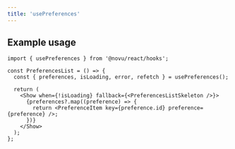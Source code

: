 ```yaml
---
title: 'usePreferences'
---
```



<UsePreferencesContent />

## Example usage

```tsx
import { usePreferences } from '@novu/react/hooks';

const PreferencesList = () => {
  const { preferences, isLoading, error, refetch } = usePreferences();

  return (
    <Show when={!isLoading} fallback={<PreferencesListSkeleton />}>
      {preferences?.map((preference) => {
        return <PreferenceItem key={preference.id} preference={preference} />;
      })}
    </Show>
  );
};
```

